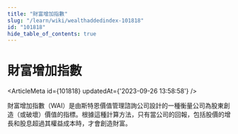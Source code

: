 ```yaml
---
title: "財富增加指數"
slug: "/learn/wiki/wealthaddedindex-101818"
id: "101818"
hide_table_of_contents: true
---
```



# 財富增加指數

<ArticleMeta id={101818} updatedAt={'2023-09-26 13:58:58'} />
<div className='border-solid border-b border-t-0 my-4 border-[var(--ifm-color-gray-300)]' />

財富增加指數（WAI）是由斯特恩價值管理諮詢公司設計的一種衡量公司為股東創造（或破壞）價值的指標。根據這種計算方法，只有當公司的回報，包括股價的增長和股息超過其權益成本時，才會創造財富。
